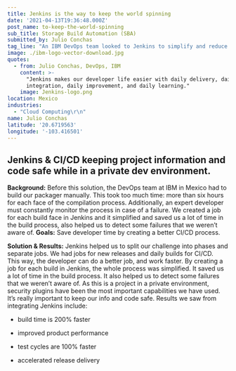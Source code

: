 ```yaml
---
title: Jenkins is the way to keep the world spinning
date: '2021-04-13T19:36:48.000Z'
post_name: to-keep-the-world-spinning
sub_title: Storage Build Automation (SBA)
submitted_by: Julio Conchas
tag_line: "An IBM DevOps team looked to Jenkins to simplify and reduce time spent in the build process.\_\_"
image: ./ibm-logo-vector-download.jpg
quotes:
  - from: Julio Conchas, DevOps, IBM
    content: >-
      "Jenkins makes our developer life easier with daily delivery, daily
      integration, daily improvement, and daily learning."
    image: Jenkins-logo.png
location: Mexico
industries:
  - "Cloud Computing\r\n"
name: Julio Conchas
latitude: '20.6719563'
longitude: '-103.416501'
---
```

## Jenkins & CI/CD keeping project information and code safe while in a private dev environment.

**Background:** Before this solution, the DevOps team at IBM in Mexico had to build our packager manually. This took too much time: more than six hours for each face of the compilation process. Additionally, an expert developer must constantly monitor the process in case of a failure. We created a job for each build face in Jenkins and it simplified and saved us a lot of time in the build process, also helped us to detect some failures that we weren’t aware of. **Goals:** Save developer time by creating a better CI/CD process.

<Testimonal idx="0" />

**Solution & Results:** Jenkins helped us to split our challenge into phases and separate jobs. We had jobs for new releases and daily builds for CI/CD.  This way, the developer can do a better job, and work faster. By creating a job for each build in Jenkins, the whole process was simplified. It saved us a lot of time in the build process. It also helped us to detect some failures that we weren’t aware of. As this is a project in a private environment, security plugins have been the most important capabilities we have used. It’s really important to keep our info and code safe. Results we saw from integrating Jenkins include:

-   build time is 200% faster

-   improved product performance

-   test cycles are 100% faster

-   accelerated release delivery
